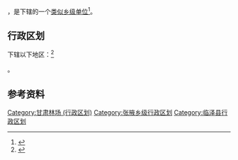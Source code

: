 {{Distinguish|沙河农场}}
{{中国乡级行政区|62/07/23/502/000}}

'''{{PAGENAMEBASE}}'''，是{{PRC admin/fullname|62/07/23/502/000|3}}下辖的一个[[类似乡级单位|类似乡级单位]]<ref>{{PRC admin/ref sgc|{{PRC admin/parent|62/07/23/502/000}}}}</ref>。

== 行政区划 ==

{{PAGENAMEBASE}}下辖以下地区：<ref>{{PRC admin/ref sgc|62/07/23/502/000}}</ref>

{{PRC admin/children|62/07/23/502/000}}。

== 参考资料 ==

{{reflist}}

{{甘肃省张掖市临泽县行政区划}}
{{甘肃行政区划小作品}}
[[Category:甘肃林场_(行政区划)|Category:甘肃林场 (行政区划)]]
[[Category:张掖乡级行政区划|Category:张掖乡级行政区划]]
[[Category:临泽县行政区划|Category:临泽县行政区划]]
